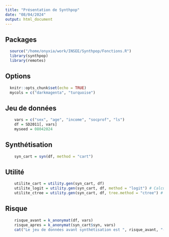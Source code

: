 ```yaml
---
title: "Présentation de Synthpop"
date: "08/04/2024"
output: html_document
---
```


## Packages
```r
  source("/home/onyxia/work/INSEE/Synthpop/Fonctions.R")
  library(synthpop)
  library(remotes)
```

## Options
```r
  knitr::opts_chunk$set(echo = TRUE)
  mycols = c("darkmagenta", "turquoise")
```

## Jeu de données
```r
    vars = c("sex", "age", "income", "socprof", "ls")
    df = SD2011[, vars]
    myseed = 08042024
```

## Synthétisation
```r
    syn_cart = syn(df, method = "cart")
```

## Utilité
```r
    utilite_cart = utility.gen(syn_cart, df)
    utilite_logit = utility.gen(syn_cart, df, method = "logit") # Calcul du pMSE par le logit
    utilite_ctree = utility.gen(syn_cart, df, tree.method = "ctree") # Utilise ctree plutôt que rpart pour calculer le pMSE
```

## Risque
```r
    risque_avant = k_anonymat(df, vars)
    risque_apres = k_anonymat(syn_cart$syn, vars)
    cat("Le jeu de données avant synthétisation est ", risque_avant, "-anonyme", "\n", "Le jeu de données après synthétisation est ", risque_apres, "-anonyme", "\n")
```